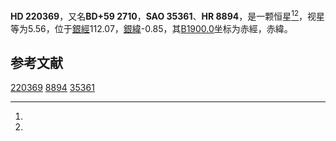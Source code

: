 {{Starbox begin
| name = HD 220369
}}
{{Starbox observe
| epoch = [[J2000.0|J2000.0]]
| constell = {{星座名待查}}<ref name=SIMBAD>{{cite web
 | url=http://simbad.u-strasbg.fr/simbad/sim-id?Ident=HR+8894
 | title =Pulsating variable Star
 | publisher=Centre de Données astronomiques de Strasbourg
 | work=SIMBAD
 | accessdate=2012-07-13}}</ref><ref name=DATA>{{cite web
 | url=http://vizier.u-strasbg.fr/viz-bin/VizieR-5?-out.add=.&-source=5050&-corr=PK=HR&-out.max=9999&HR=8894
 | title=VizieR Detailed Page
 | accessdate=2012-07-13
 | archive-date=2016-03-05
 | archive-url=https://web.archive.org/web/20160305051423/http://vizier.u-strasbg.fr/viz-bin/VizieR-5?-out.add=.&-source=5050&-corr=PK=HR&-out.max=9999&HR=8894
 | dead-url=no
 }}</ref>
| 星官 = 
| ra = {{RA|23|22|32.5}}<ref name=SIMBAD /><ref name=DATA />
| dec = {{DEC|+60|8|1}}<ref name=SIMBAD /><ref name=DATA />
| appmag_v = 5.56<ref name=SIMBAD /><ref name=DATA />
}}
{{Starbox character
| class = K3II<ref name=SIMBAD /><ref name=DATA />
| b-v = 1.68<ref name=SIMBAD /><ref name=DATA />
| u-b = 1.82<ref name=SIMBAD /><ref name=DATA />
| r-i = <ref name=SIMBAD /><ref name=DATA />
| variable = 
}}
{{Starbox astrometry
| radial_v = 1.82
| prop_mo_ra = -12
| parallax = 
| p_error = 
}}
{{Starbox catalog
| names =BD+59 2710，[[SAO星表|SAO]] 35361，[[HD星表|HD]] 220369，[[HR星表|HR]] 8894}}
{{Starbox reference |Simbad=HR+8894}}
{{Starbox end}}

'''HD 220369'''，又名'''BD+59 2710'''，'''SAO 35361'''、'''HR 8894'''，是一颗恒星<ref name=SIMBAD /><ref name=DATA />，视星等为5.56，位于[[銀道座標系|銀經]]112.07，[[銀道座標系|銀緯]]-0.85，其[[B1900.0|B1900.0]]坐标为赤經{{RA|23|18|4.7}}，赤緯{{DEC|+59|-0.85|6}}。

== 参考文献 ==
{{reflist}}

{{star-stub}}

[[Category:HD和HDE天體|220369]]
[[Category:HR天體|8894]]
[[Category:SAO天體|35361]]